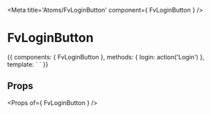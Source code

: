 
<Meta title='Atoms/FvLoginButton' component={ FvLoginButton } />

# FvLoginButton

<Canvas>
<Story name='Common' height='150px'>{{
  components: { FvLoginButton },
  methods: {
    login: action('Login')
  },
  template: `<FvLoginButton
    @loginButton:clicked="login"
  >
  </FvLoginButton>`
}}</Story>
</Canvas>

## Props

<Props of={ FvLoginButton } />
